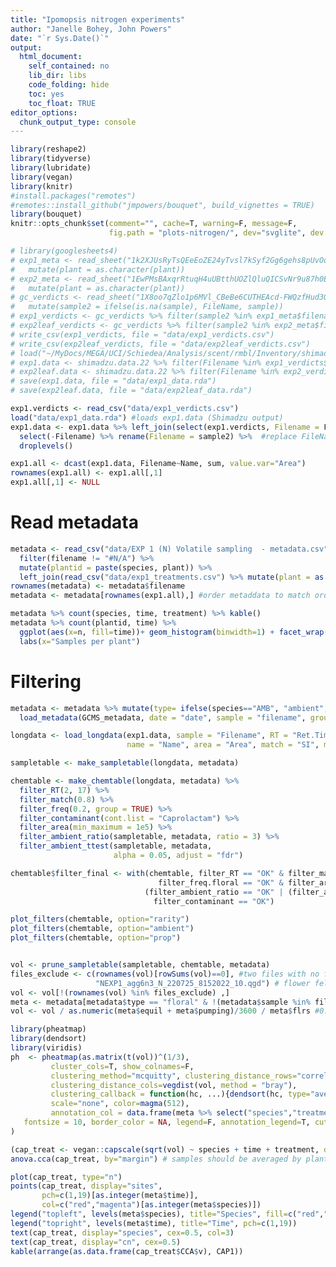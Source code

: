 ```yaml
---
title: "Ipomopsis nitrogen experiments"
author: "Janelle Bohey, John Powers"
date: "`r Sys.Date()`"
output: 
  html_document:
    self_contained: no
    lib_dir: libs
    code_folding: hide
    toc: yes
    toc_float: TRUE 
editor_options: 
  chunk_output_type: console
---
```

<style type="text/css">
.main-container { max-width: 1000px; margin-left: 0; margin-right: auto; }
img{ max-width:200%; height: auto; }
td, th { padding : 6px }
</style>

```r
library(reshape2)
library(tidyverse)
library(lubridate)
library(vegan)
library(knitr)
#install.packages("remotes")
#remotes::install_github("jmpowers/bouquet", build_vignettes = TRUE)
library(bouquet)
knitr::opts_chunk$set(comment="", cache=T, warning=F, message=F, 
                      fig.path = "plots-nitrogen/", dev="svglite", dev.args=list(fix_text_size=FALSE), fig.height=8, fig.width=10)
```

```r
# library(googlesheets4)
# exp1_meta <- read_sheet("1k2XJUsRyTsQEeEoZE24yTvsl7kSyf2Gg6gehs8pUvOo", sheet="metadata", guess_max=200) %>% 
#   mutate(plant = as.character(plant))
# exp2_meta <- read_sheet("1EwPMsBAxqrRtuqH4uUBtthUOZlQluQICSvNr9u87h0E", sheet="metadata", guess_max=200) %>% 
#   mutate(plant = as.character(plant))
# gc_verdicts <- read_sheet("1X8oo7qZlo1p6MVl_CBeBe6CUTHEAcd-FWQzfHud3Qws", sheet = "2022gc220929") %>% 
#   mutate(sample2 = ifelse(is.na(sample), FileName, sample))
# exp1_verdicts <- gc_verdicts %>% filter(sample2 %in% exp1_meta$filename)
# exp2leaf_verdicts <- gc_verdicts %>% filter(sample2 %in% exp2_meta$filename)
# write_csv(exp1_verdicts, file = "data/exp1_verdicts.csv")
# write_csv(exp2leaf_verdicts, file = "data/exp2leaf_verdicts.csv")
# load("~/MyDocs/MEGA/UCI/Schiedea/Analysis/scent/rmbl/Inventory/shimadzu_data_22.rda")
# exp1.data <- shimadzu.data.22 %>% filter(Filename %in% exp1_verdicts$FileName)
# exp2leaf.data <- shimadzu.data.22 %>% filter(Filename %in% exp2_verdicts$FileName)
# save(exp1.data, file = "data/exp1_data.rda")
# save(exp2leaf.data, file = "data/exp2leaf_data.rda")

exp1.verdicts <- read_csv("data/exp1_verdicts.csv")
load("data/exp1_data.rda") #loads exp1.data (Shimadzu output)
exp1.data <- exp1.data %>% left_join(select(exp1.verdicts, Filename = FileName, sample2)) %>% 
  select(-Filename) %>% rename(Filename = sample2) %>%  #replace FileName with the sample2 it holds (accounts for skips)
  droplevels()

exp1.all <- dcast(exp1.data, Filename~Name, sum, value.var="Area")
rownames(exp1.all) <- exp1.all[,1]
exp1.all[,1] <- NULL
```

# Read metadata

```r
metadata <- read_csv("data/EXP 1 (N) Volatile sampling  - metadata.csv") %>% 
  filter(filename != "#N/A") %>% 
  mutate(plantid = paste(species, plant)) %>% 
  left_join(read_csv("data/exp1_treatments.csv") %>% mutate(plant = as.character(plant)))
rownames(metadata) <- metadata$filename
metadata <- metadata[rownames(exp1.all),] #order metaddata to match order of data

metadata %>% count(species, time, treatment) %>% kable()
metadata %>% count(plantid, time) %>% 
  ggplot(aes(x=n, fill=time))+ geom_histogram(binwidth=1) + facet_wrap(vars(time), ncol=1)+
  labs(x="Samples per plant") 
```

# Filtering

```r
metadata <- metadata %>% mutate(type= ifelse(species=="AMB", "ambient","floral")) %>% rename(trap=sample) %>% 
  load_metadata(GCMS_metadata, date = "date", sample = "filename", group = c("species","time"), type = "type")

longdata <- load_longdata(exp1.data, sample = "Filename", RT = "Ret.Time", 
                          name = "Name", area = "Area", match = "SI", maxmatch=100)

sampletable <- make_sampletable(longdata, metadata)

chemtable <- make_chemtable(longdata, metadata) %>% 
  filter_RT(2, 17) %>% 
  filter_match(0.8) %>% 
  filter_freq(0.2, group = TRUE) %>% 
  filter_contaminant(cont.list = "Caprolactam") %>% 
  filter_area(min_maximum = 1e5) %>%
  filter_ambient_ratio(sampletable, metadata, ratio = 3) %>% 
  filter_ambient_ttest(sampletable, metadata, 
                       alpha = 0.05, adjust = "fdr") 

chemtable$filter_final <- with(chemtable, filter_RT == "OK" & filter_match =="OK" & 
                                 filter_freq.floral == "OK" & filter_area == "OK" & 
                              (filter_ambient_ratio == "OK" | (filter_ambient_ttest == "OK" & ambient_ratio >3)) &
                                filter_contaminant == "OK")

plot_filters(chemtable, option="rarity")
plot_filters(chemtable, option="ambient")
plot_filters(chemtable, option="prop")


vol <- prune_sampletable(sampletable, chemtable, metadata)
files_exclude <- c(rownames(vol)[rowSums(vol)==0], #two files with no filtered peaks
                   "NEXP1_agg6n3_N_220725_8152022_10.qgd") # flower fell off
vol <- vol[!(rownames(vol) %in% files_exclude) ,]
meta <- metadata[metadata$type == "floral" & !(metadata$sample %in% files_exclude),] %>% droplevels()
vol <- vol / as.numeric(meta$equil + meta$pumping)/3600 / meta$flrs #0.5 hr of equilibration plus 0.25 hr pumping, one flower
```

```r
library(pheatmap)
library(dendsort)
library(viridis)
ph  <- pheatmap(as.matrix(t(vol))^(1/3), 
         cluster_cols=T, show_colnames=F,
         clustering_method="mcquitty", clustering_distance_rows="correlation",
         clustering_distance_cols=vegdist(vol, method = "bray"),
         clustering_callback = function(hc, ...){dendsort(hc, type="average")},
         scale="none", color=magma(512),
         annotation_col = data.frame(meta %>% select("species","treatment","time"), row.names=rownames(vol)), 
   fontsize = 10, border_color = NA, legend=F, annotation_legend=T, cutree_rows=6
)
```

```r
(cap_treat <- vegan::capscale(sqrt(vol) ~ species + time + treatment, data=meta))
anova.cca(cap_treat, by="margin") # samples should be averaged by plant first

plot(cap_treat, type="n")
points(cap_treat, display="sites", 
       pch=c(1,19)[as.integer(meta$time)],
       col=c("red","magenta")[as.integer(meta$species)])
legend("topleft", levels(meta$species), title="Species", fill=c("red","magenta"))
legend("topright", levels(meta$time), title="Time", pch=c(1,19))
text(cap_treat, display="species", cex=0.5, col=3)
text(cap_treat, display="cn", cex=0.5)
kable(arrange(as.data.frame(cap_treat$CCA$v), CAP1)) 
```
